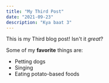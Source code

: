 ```yaml
---
title: "My Third Post"
date: "2021-09-23"
description: "Kya baat 3"
---
```


This is my Third blog post! Isn't it *great*?

Some of my **favorite** things are:

* Petting dogs
* Singing
* Eating potato-based foods